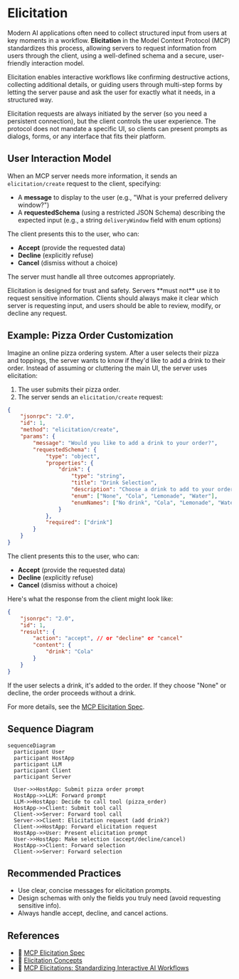 # Elicitation

Modern AI applications often need to collect structured input from users at key moments in a workflow. **Elicitation** in the Model Context Protocol (MCP) standardizes this process, allowing servers to request information from users through the client, using a well-defined schema and a secure, user-friendly interaction model.

Elicitation enables interactive workflows like confirming destructive actions, collecting additional details, or guiding users through multi-step forms by letting the server pause and ask the user for exactly what it needs, in a structured way.

<callout-info>
	Elicitation requests are always initiated by the server (so you need a
	persistent connection), but the client controls the user experience. The
	protocol does not mandate a specific UI, so clients can present prompts as
	dialogs, forms, or any interface that fits their platform.
</callout-info>

## User Interaction Model

When an MCP server needs more information, it sends an `elicitation/create` request to the client, specifying:

- A **message** to display to the user (e.g., "What is your preferred delivery window?")
- A **requestedSchema** (using a restricted JSON Schema) describing the expected input (e.g., a string `deliveryWindow` field with enum options)

The client presents this to the user, who can:

- **Accept** (provide the requested data)
- **Decline** (explicitly refuse)
- **Cancel** (dismiss without a choice)

The server must handle all three outcomes appropriately.

<callout-success>
	Elicitation is designed for trust and safety. Servers **must not** use it to
	request sensitive information. Clients should always make it clear which
	server is requesting input, and users should be able to review, modify, or
	decline any request.
</callout-success>

## Example: Pizza Order Customization

Imagine an online pizza ordering system. After a user selects their pizza and toppings, the server wants to know if they'd like to add a drink to their order. Instead of assuming or cluttering the main UI, the server uses elicitation:

1. The user submits their pizza order.
2. The server sends an `elicitation/create` request:

```json
{
	"jsonrpc": "2.0",
	"id": 1,
	"method": "elicitation/create",
	"params": {
		"message": "Would you like to add a drink to your order?",
		"requestedSchema": {
			"type": "object",
			"properties": {
				"drink": {
					"type": "string",
					"title": "Drink Selection",
					"description": "Choose a drink to add to your order",
					"enum": ["None", "Cola", "Lemonade", "Water"],
					"enumNames": ["No drink", "Cola", "Lemonade", "Water"]
				}
			},
			"required": ["drink"]
		}
	}
}
```

The client presents this to the user, who can:

- **Accept** (provide the requested data)
- **Decline** (explicitly refuse)
- **Cancel** (dismiss without a choice)

Here's what the response from the client might look like:

```json
{
	"jsonrpc": "2.0",
	"id": 1,
	"result": {
		"action": "accept", // or "decline" or "cancel"
		"content": {
			"drink": "Cola"
		}
	}
}
```

If the user selects a drink, it's added to the order. If they choose "None" or decline, the order proceeds without a drink.

For more details, see the [MCP Elicitation Spec](https://modelcontextprotocol.io/specification/2025-06-18/client/elicitation).

## Sequence Diagram

```mermaid
sequenceDiagram
  participant User
  participant HostApp
  participant LLM
  participant Client
  participant Server

  User->>HostApp: Submit pizza order prompt
  HostApp->>LLM: Forward prompt
  LLM->>HostApp: Decide to call tool (pizza_order)
  HostApp->>Client: Submit tool call
  Client->>Server: Forward tool call
  Server->>Client: Elicitation request (add drink?)
  Client->>HostApp: Forward elicitation request
  HostApp->>User: Present elicitation prompt
  User->>HostApp: Make selection (accept/decline/cancel)
  HostApp->>Client: Forward selection
  Client->>Server: Forward selection
```

## Recommended Practices

- Use clear, concise messages for elicitation prompts.
- Design schemas with only the fields you truly need (avoid requesting sensitive info).
- Always handle accept, decline, and cancel actions.

## References

- 📜 [MCP Elicitation Spec](https://modelcontextprotocol.io/specification/2025-06-18/client/elicitation)
- 📜 [Elicitation Concepts](https://modelcontextprotocol.io/docs/concepts/elicitation)
- 📜 [MCP Elicitations: Standardizing Interactive AI Workflows](https://blog.fka.dev/blog/2025-01-15-mcp-elicitations-standardizing-interactive-ai-workflows/)
